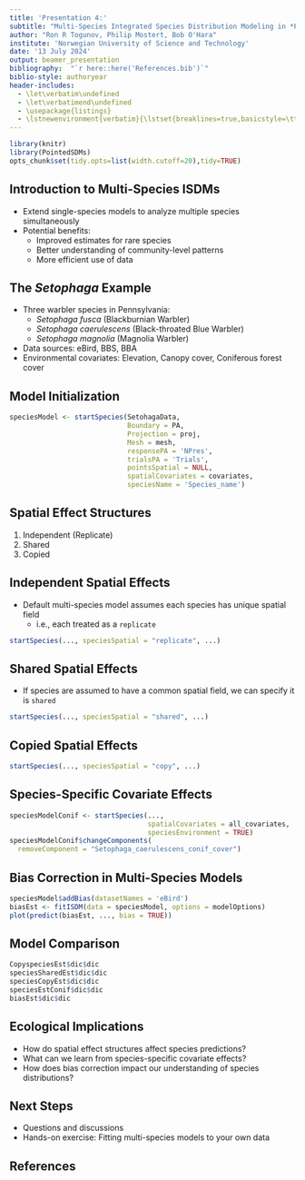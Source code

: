```yaml
---
title: 'Presentation 4:'
subtitle: "Multi-Species Integrated Species Distribution Modeling in *PointedSDMs*\n\nISEC 2024 -- Swansea"
author: "Ron R Togunov, Philip Mostert, Bob O'Hara"
institute: 'Norwegian University of Science and Technology'
date: '13 July 2024'
output: beamer_presentation
bibliography:  "`r here::here('References.bib')`"
biblio-style: authoryear
header-includes:
  - \let\verbatim\undefined
  - \let\verbatimend\undefined
  - \usepackage{listings}
  - \lstnewenvironment{verbatim}{\lstset{breaklines=true,basicstyle=\ttfamily\footnotesize}}{}
---
```


```r

library(knitr)
library(PointedSDMs)
opts_chunk$set(tidy.opts=list(width.cutoff=20),tidy=TRUE)

```

## Introduction to Multi-Species ISDMs

-   Extend single-species models to analyze multiple species simultaneously
-   Potential benefits:
    -   Improved estimates for rare species
    -   Better understanding of community-level patterns
    -   More efficient use of data

## The *Setophaga* Example

-   Three warbler species in Pennsylvania:
    -   *Setophaga fusca* (Blackburnian Warbler)
    -   *Setophaga caerulescens* (Black-throated Blue Warbler)
    -   *Setophaga magnolia* (Magnolia Warbler)

-   Data sources: eBird, BBS, BBA
-   Environmental covariates: Elevation, Canopy cover, Coniferous forest cover

## Model Initialization

```r
speciesModel <- startSpecies(SetohagaData, 
                             Boundary = PA, 
                             Projection = proj, 
                             Mesh = mesh,
                             responsePA = 'NPres', 
                             trialsPA = 'Trials',
                             pointsSpatial = NULL,
                             spatialCovariates = covariates, 
                             speciesName = 'Species_name')
```

## Spatial Effect Structures

1. Independent (Replicate)
1. Shared
1. Copied


## Independent Spatial Effects
- Default multi-species model assumes each species has unique spatial field
  -  i.e., each treated as a `replicate`

```r
startSpecies(..., speciesSpatial = "replicate", ...)
```

## Shared Spatial Effects
- If species are assumed to have a common spatial field, we can specify it is `shared`

```r
startSpecies(..., speciesSpatial = "shared", ...)
```

## Copied Spatial Effects
```r
startSpecies(..., speciesSpatial = "copy", ...)
```

## Species-Specific Covariate Effects
```r
speciesModelConif <- startSpecies(..., 
                                  spatialCovariates = all_covariates, 
                                  speciesEnvironment = TRUE)
speciesModelConif$changeComponents(
  removeComponent = "Setophaga_caerulescens_conif_cover")
```

## Bias Correction in Multi-Species Models
```r
speciesModel$addBias(datasetNames = 'eBird')
biasEst <- fitISDM(data = speciesModel, options = modelOptions)
plot(predict(biasEst, ..., bias = TRUE))
```

## Model Comparison
```r
CopyspeciesEst$dic$dic
speciesSharedEst$dic$dic
speciesCopyEst$dic$dic
speciesEstConif$dic$dic
biasEst$dic$dic
```

## Ecological Implications
-  How do spatial effect structures affect species predictions?
-  What can we learn from species-specific covariate effects?
-  How does bias correction impact our understanding of species distributions?

## Next Steps

-  Questions and discussions
-  Hands-on exercise: Fitting multi-species models to your own data

## References

\tiny